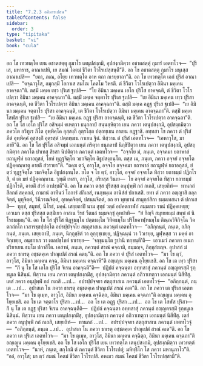 ```yaml
---
title: "7.2.3 อภิมารเปสน"
tableOfContents: false
sidebar:
  order: 3
type: "tipitaka"
basket: "vi"
book: "cula"
---
```



<DynamicBreadcrumb />

<Division number="340" book="cula">

<Paragraph number="1538" book="cula">
อถ โข เทวทตฺโต เยน อชาตสตฺตุ กุมาโร เตนุปสงฺกมิ, อุปสงฺกมิตฺวา อชาตสตฺตุํ กุมารํ เอตทโวจ—  “ปุริเส, มหาราช, อาณาเปหิ, เย สมณํ โคตมํ ชีวิตา โวโรเปสฺสนฺตี”ติ. อถ โข อชาตสตฺตุ กุมาโร มนุเสฺส อาณาเปสิ—  “ยถา, ภเณ, อโยฺย เทวทตฺโต อาห ตถา กเรยฺยาถา”ติ. อถ โข เทวทตฺโต เอกํ ปุริสํ อาณาเปสิ—  “คจฺฉาวุโส, อมุกสฺมิํ โอกาเส สมโณ โคตโม วิหรติ. ตํ ชีวิตา โวโรเปตฺวา อิมินา มคฺเคน อาคจฺฉา”ติ. ตสฺมิํ มคฺเค เทฺว ปุริเส ฐเปสิ—  “โย อิมินา มคฺเคน เอโก ปุริโส อาคจฺฉติ, ตํ ชีวิตา โวโรเปตฺวา อิมินา มคฺเคน อาคจฺฉถา”ติ. ตสฺมิํ มคฺเค จตฺตาโร ปุริเส ฐเปสิ—  “เย อิมินา มคฺเคน เทฺว ปุริสา อาคจฺฉนฺติ, เต ชีวิตา โวโรเปตฺวา อิมินา มคฺเคน อาคจฺฉถา”ติ. ตสฺมิํ มคฺเค อฏฺฐ ปุริเส ฐเปสิ—  “เย อิมินา มคฺเคน จตฺตาโร ปุริสา อาคจฺฉนฺติ, เต ชีวิตา โวโรเปตฺวา อิมินา มคฺเคน อาคจฺฉถา”ติ. ตสฺมิํ มคฺเค โสฬส ปุริเส ฐเปสิ—  “เย อิมินา มคฺเคน อฏฺฐ ปุริสา อาคจฺฉนฺติ, เต ชีวิตา โวโรเปตฺวา อาคจฺฉถา”ติ.
</Paragraph>

<Paragraph number="1539" book="cula">
อถ โข โส เอโก ปุริโส อสิจมฺมํ คเหตฺวา ธนุกลาปํ สนฺนยฺหิตฺวา เยน ภควา เตนุปสงฺกมิ, อุปสงฺกมิตฺวา ภควโต อวิทูเร ภีโต อุพฺพิคฺโค อุสฺสงฺกี อุตฺรโสฺต ปตฺถทฺเธน กาเยน อฏฺฐาสิ. อทฺทสา โข ภควา ตํ ปุริสํ ภีตํ อุพฺพิคฺคํ อุสฺสงฺกิํ อุตฺรสฺตํ ปตฺถทฺเธน กาเยน ฐิตํ. ทิสฺวาน ตํ ปุริสํ เอตทโวจ—  “เอหาวุโส, มา ภายี”ติ. อถ โข โส ปุริโส อสิจมฺมํ เอกมนฺตํ กริตฺวา ธนุกลาปํ นิกฺขิปิตฺวา เยน ภควา เตนุปสงฺกมิ, อุปสงฺกมิตฺวา ภควโต ปาเทสุ สิรสา นิปติตฺวา ภควนฺตํ เอตทโวจ—  “อจฺจโย มํ, ภนฺเต, อจฺจคมา ยถาพาลํ ยถามูฬฺหํ ยถาอกุสลํ, โยหํ ทุฏฺฐจิตฺโต วธกจิตฺโต อิธูปสงฺกนฺโต. ตสฺส เม, ภนฺเต, ภควา อจฺจยํ อจฺจยโต ปฏิคฺคณฺหาตุ อายติํ สํวรายา”ติ. “ตคฺฆ ตฺวํ, อาวุโส, อจฺจโย อจฺจคมา ยถาพาลํ ยถามูฬฺหํ ยถาอกุสลํ, ยํ ตฺวํ ทุฏฺฐจิตฺโต วธกจิตฺโต อิธูปสงฺกนฺโต. ยโต จ โข ตฺวํ, อาวุโส, อจฺจยํ อจฺจยโต ทิสฺวา ยถาธมฺมํ ปฏิกโรสิ, ตํ เต มยํ ปฏิคฺคณฺหาม. วุฑฺฒิ เหสา, อาวุโส, อริยสฺส วินเย—  โย อจฺจยํ อจฺจยโต ทิสฺวา ยถาธมฺมํ ปฏิกโรติ, อายติํ สํวรํ อาปชฺชตี”ติ.
</Paragraph>

<Paragraph number="1540" book="cula">
อถ โข ภควา ตสฺส ปุริสสฺส อนุปุพฺพิํ กถํ กเถสิ, เสยฺยถิทํ—  ทานกถํ สีลกถํ สคฺคกถํ, กามานํ อาทีนวํ โอการํ สํกิเลสํ, เนกฺขมฺเม อานิสํสํ ปกาเสสิ. ยทา ตํ ภควา อญฺญาสิ กลฺลจิตฺตํ, มุทุจิตฺตํ, วินีวรณจิตฺตํ, อุทคฺคจิตฺตํ, ปสนฺนจิตฺตํ, อถ ยา พุทฺธานํ สามุกฺกํสิกา ธมฺมเทสนา ตํ ปกาเสสิ—  ทุกฺขํ, สมุทยํ, นิโรธํ, มคฺคํ. เสยฺยถาปิ นาม สุทฺธํ วตฺถํ อปคตกาฬกํ สมฺมเทว รชนํ ปฏิคฺคเหยฺย; เอวเมว ตสฺส ปุริสสฺส ตสฺมิํเยว อาสเน วิรชํ วีตมลํ ธมฺมจกฺขุํ อุทปาทิ—  “ยํ กิญฺจิ สมุทยธมฺมํ สพฺพํ ตํ นิโรธธมฺมนฺ”ติ. อถ โข โส ปุริโส ทิฏฺฐธมฺโม ปตฺตธมฺโม วิทิตธมฺโม ปริโยคาฬฺหธมฺโม ติณฺณวิจิกิจฺโฉ วิคตกถํกโถ เวสารชฺชปฺปตฺโต อปรปฺปจฺจโย สตฺถุสาสเน ภควนฺตํ เอตทโวจ—  “อภิกฺกนฺตํ, ภนฺเต, อภิกฺกนฺตํ, ภนฺเต. เสยฺยถาปิ, ภนฺเต, นิกฺกุชฺชิตํ วา อุกฺกุชฺเชยฺย, ปฏิจฺฉนฺนํ วา วิวเรยฺย, มูฬฺหสฺส วา มคฺคํ อาจิกฺเขยฺย, อนฺธกาเร วา เตลปชฺโชตํ ธาเรยฺย—  ‘จกฺขุมนฺโต รูปานิ ทกฺขนฺตี’ติ—  เอวเมวํ ภควตา อเนกปริยาเยน ธมฺโม ปกาสิโต. เอสาหํ, ภนฺเต, ภควนฺตํ สรณํ คจฺฉามิ, ธมฺมญฺจ, ภิกฺขุสํฆญฺจ. อุปาสกํ มํ ภควา ธาเรตุ อชฺชตคฺเค ปาณุเปตํ สรณํ คตนฺ”ติ. อถ โข ภควา ตํ ปุริสํ เอตทโวจ—  “มา โข ตฺวํ, อาวุโส, อิมินา มคฺเคน คจฺฉ, อิมินา มคฺเคน คจฺฉาหี”ติ อญฺเญน มคฺเคน อุโยฺยเชสิ.
</Paragraph>

<Paragraph number="1541" book="cula">
อถ โข เต เทฺว ปุริสา—  “กิํ นุ โข โส เอโก ปุริโส จิเรน อาคจฺฉตี”ติ—  ปฏิปถํ คจฺฉนฺตา อทฺทสาสุํ ภควนฺตํ อญฺญตรสฺมิํ รุกฺขมูเล นิสินฺนํ. ทิสฺวาน เยน ภควา เตนุปสงฺกมิํสุ, อุปสงฺกมิตฺวา ภควนฺตํ อภิวาเทตฺวา เอกมนฺตํ นิสีทิํสุ. เตสํ ภควา อนุปุพฺพิํ กถํ กเถสิ …เป…  อปรปฺปจฺจยา สตฺถุสาสเน ภควนฺตํ เอตทโวจุํ—  “อภิกฺกนฺตํ, ภนฺเต …เป…  อุปาสเก โน ภควา ธาเรตุ อชฺชตคฺเค ปาณุเปตํ สรณํ คเต”ติ. อถ โข ภควา เต ปุริเส เอตทโวจ—  “มา โข ตุเมฺห, อาวุโส, อิมินา มคฺเคน คจฺฉิตฺถ, อิมินา มคฺเคน คจฺฉถา”ติ อญฺเญน มคฺเคน อุโยฺยเชสิ.
</Paragraph>

<Paragraph number="1542" book="cula">
อถ โข เต จตฺตาโร ปุริสา …เป…  อถ โข เต อฏฺฐ ปุริสา …เป…  อถ โข เต โสฬส ปุริสา—  กิํ นุ โข เต อฏฺฐ ปุริสา จิเรน อาคจฺฉนฺตีติ—  ปฏิปถํ คจฺฉนฺตา อทฺทสาสุํ ภควนฺตํ อญฺญตรสฺมิํ รุกฺขมูเล นิสินฺนํ. ทิสฺวาน เยน ภควา เตนุปสงฺกมิํสุ, อุปสงฺกมิตฺวา ภควนฺตํ อภิวาเทตฺวา เอกมนฺตํ นิสีทิํสุ. เตสํ ภควา อนุปุพฺพิํ กถํ กเถสิ, เสยฺยถิทํ—  ทานกถํ …เป…  อปรปฺปจฺจยา สตฺถุสาสเน ภควนฺตํ เอตทโวจุํ—  “อภิกฺกนฺตํ, ภนฺเต …เป…  อุปาสเก โน ภควา ธาเรตุ อชฺชตคฺเค ปาณุเปตํ สรณํ คเต”ติ. อถ โข ภควา เต ปุริเส เอตทโวจ—  “มา โข ตุเมฺห, อาวุโส, อิมินา มคฺเคน คจฺฉิตฺถ, อิมินา มคฺเคน คจฺฉถา”ติ อญฺเญน มคฺเคน อุโยฺยเชสิ.
</Paragraph>

<Paragraph number="1543" book="cula">
อถ โข โส เอโก ปุริโส เยน เทวทตฺโต เตนุปสงฺกมิ, อุปสงฺกมิตฺวา เทวทตฺตํ เอตทโวจ—  “นาหํ, ภนฺเต, สกฺโกมิ ตํ ภควนฺตํ ชีวิตา โวโรเปตุํ; มหิทฺธิโก โส ภควา มหานุภาโว”ติ. “อลํ, อาวุโส; มา ตฺวํ สมณํ โคตมํ ชีวิตา โวโรเปสิ. อหเมว สมณํ โคตมํ ชีวิตา โวโรเปสฺสามี”ติ.
</Paragraph>
</Division>